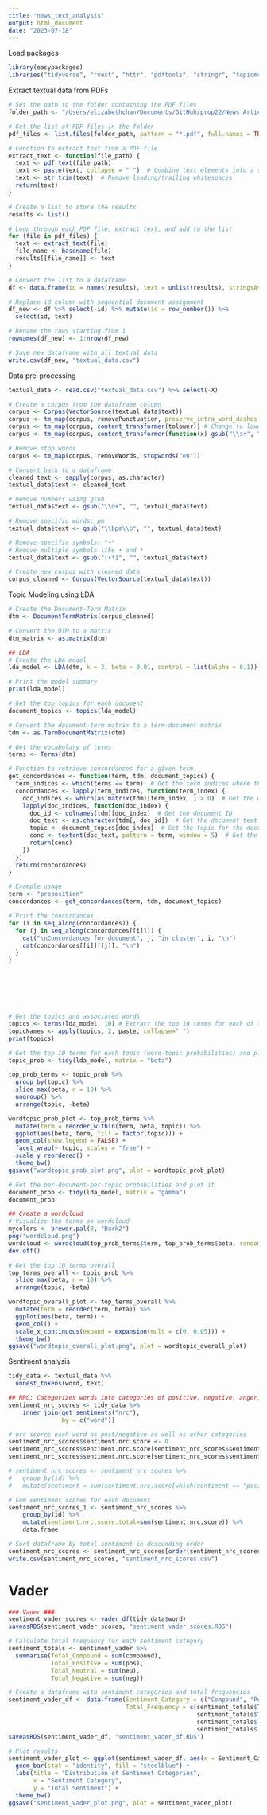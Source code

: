 ```yaml
---
title: "news_text_analysis"
output: html_document
date: "2023-07-18"
---
```

Load packages
```r
library(easypackages)
libraries("tidyverse", "rvest", "httr", "pdftools", "stringr", "topicmodels", "tidytext", "tm", "RColorBrewer", "wordcloud", "tau")
```
Extract textual data from PDFs
```r
# Set the path to the folder containing the PDF files
folder_path <- "/Users/elizabethchan/Documents/GitHub/prop22/News Articles"

# Get the list of PDF files in the folder
pdf_files <- list.files(folder_path, pattern = "*.pdf", full.names = TRUE)

# Function to extract text from a PDF file
extract_text <- function(file_path) {
  text <- pdf_text(file_path)
  text <- paste(text, collapse = " ")  # Combine text elements into a single string
  text <- str_trim(text)  # Remove leading/trailing whitespaces
  return(text)
}

# Create a list to store the results
results <- list()

# Loop through each PDF file, extract text, and add to the list
for (file in pdf_files) {
  text <- extract_text(file)
  file_name <- basename(file)
  results[[file_name]] <- text
}

# Convert the list to a dataframe
df <- data.frame(id = names(results), text = unlist(results), stringsAsFactors = FALSE)

# Replace id column with sequential document assignment
df_new <- df %>% select(-id) %>% mutate(id = row_number()) %>%
  select(id, text)

# Rename the rows starting from 1
rownames(df_new) <- 1:nrow(df_new)

# Save new dataframe with all textual data
write.csv(df_new, "textual_data.csv")
```
Data pre-processing
```r
textual_data <- read.csv("textual_data.csv") %>% select(-X)

# Create a corpus from the dataframe column
corpus <- Corpus(VectorSource(textual_data$text))
corpus <- tm_map(corpus, removePunctuation, preserve_intra_word_dashes = TRUE) # Remove punctuation
corpus <- tm_map(corpus, content_transformer(tolower)) # Change to lowercase
corpus <- tm_map(corpus, content_transformer(function(x) gsub("\\s+", " ", x))) # Remove extra spaces

# Remove stop words
corpus <- tm_map(corpus, removeWords, stopwords("en"))

# Convert back to a dataframe
cleaned_text <- sapply(corpus, as.character)
textual_data$text <- cleaned_text

# Remove numbers using gsub
textual_data$text <- gsub("\\d+", "", textual_data$text)

# Remove specific words: pm
textual_data$text <- gsub("\\bpm\\b", "", textual_data$text)

# Remove specific symbols: "•"
# Remove multiple symbols like • and *
textual_data$text <- gsub("[•*]", "", textual_data$text)

# Create new corpus with cleaned data
corpus_cleaned <- Corpus(VectorSource(textual_data$text))
```
Topic Modeling using LDA
```r
# Create the Document-Term Matrix
dtm <- DocumentTermMatrix(corpus_cleaned)

# Convert the DTM to a matrix
dtm_matrix <- as.matrix(dtm)

## LDA
# Create the LDA model
lda_model <- LDA(dtm, k = 3, beta = 0.01, control = list(alpha = 0.1)) #  A low alpha value (e.g., 0.1) encourages documents to contain a mixture of fewer dominant topics; A low beta value (e.g., 0.01) makes each topic more focused on a smaller set of highly probable words

# Print the model summary
print(lda_model)

# Get the top topics for each document
document_topics <- topics(lda_model)

# Convert the document-term matrix to a term-document matrix
tdm <- as.TermDocumentMatrix(dtm)

# Get the vocabulary of terms
terms <- Terms(dtm)

# Function to retrieve concordances for a given term
get_concordances <- function(term, tdm, document_topics) {
  term_indices <- which(terms == term)  # Get the term indices where the term occurs
  concordances <- lapply(term_indices, function(term_index) {
    doc_indices <- which(as.matrix(tdm)[term_index, ] > 0)  # Get the document indices where the term occurs
    lapply(doc_indices, function(doc_index) {
      doc_id <- colnames(tdm)[doc_index]  # Get the document ID
      doc_text <- as.character(tdm[, doc_id])  # Get the document text
      topic <- document_topics[doc_index]  # Get the topic for the document
      conc <- textcnt(doc_text, pattern = term, window = 5)  # Get the concordances
      return(conc)
    })
  })
  return(concordances)
}

# Example usage
term <- "proposition"
concordances <- get_concordances(term, tdm, document_topics)

# Print the concordances
for (i in seq_along(concordances)) {
  for (j in seq_along(concordances[[i]])) {
    cat("\nConcordances for document", j, "in cluster", i, "\n")
    cat(concordances[[i]][[j]], "\n")
  }
}







# Get the topics and associated words
topics <- terms(lda_model, 10) # Extract the top 10 terms for each of the 3 topics
topicNames <- apply(topics, 2, paste, collapse=" ")
print(topics)

# Get the top 10 terms for each topic (word-topic probabilities) and plot it
topic_prob <- tidy(lda_model, matrix = "beta")

top_prob_terms <- topic_prob %>%
  group_by(topic) %>%
  slice_max(beta, n = 10) %>% 
  ungroup() %>%
  arrange(topic, -beta)

wordtopic_prob_plot <- top_prob_terms %>%
  mutate(term = reorder_within(term, beta, topic)) %>%
  ggplot(aes(beta, term, fill = factor(topic))) +
  geom_col(show.legend = FALSE) +
  facet_wrap(~ topic, scales = "free") +
  scale_y_reordered() +
  theme_bw()
ggsave("wordtopic_prob_plot.png", plot = wordtopic_prob_plot)

# Get the per-document-per-topic probabilities and plot it
document_prob <- tidy(lda_model, matrix = "gamma")
document_prob

## Create a wordcloud
# Visualize the terms as wordcloud
mycolors <- brewer.pal(8, "Dark2")
png("wordcloud.png")
wordcloud <- wordcloud(top_prob_terms$term, top_prob_terms$beta, random.order = FALSE, color = mycolors)
dev.off()

# Get the top 10 terms overall
top_terms_overall <- topic_prob %>%
  slice_max(beta, n = 10) %>% 
  arrange(topic, -beta)

wordtopic_overall_plot <- top_terms_overall %>%
  mutate(term = reorder(term, beta)) %>%
  ggplot(aes(beta, term)) +
  geom_col() +
  scale_x_continuous(expand = expansion(mult = c(0, 0.05))) +
  theme_bw()
ggsave("wordtopic_overall_plot.png", plot = wordtopic_overall_plot)
```
Sentiment analysis
```r
tidy_data <- textual_data %>%
  unnest_tokens(word, text)

## NRC: Categorizes words into categories of positive, negative, anger, anticipation, disgust, fear, joy, sadness, surprise, and trust
sentiment_nrc_scores <- tidy_data %>%
    inner_join(get_sentiments("nrc"),
               by = c("word"))

# nrc scores each word as post/negative as well as other categories
sentiment_nrc_scores$sentiment.nrc.score <- 0
sentiment_nrc_scores$sentiment.nrc.score[sentiment_nrc_scores$sentiment == "positive"] <- 1
sentiment_nrc_scores$sentiment.nrc.score[sentiment_nrc_scores$sentiment == "negative"] <- -1

# sentiment_nrc_scores <- sentiment_nrc_scores %>%
#   group_by(id) %>%
#   mutate(sentiment = sum(sentiment.nrc.score[which(sentiment == "positive")]) - sum(sentiment.nrc.score[which(sentiment == "negative")]))

# Sum sentiment scores for each document
sentiment_nrc_scores_1 <- sentiment_nrc_scores %>% 
    group_by(id) %>%
    mutate(sentiment.nrc.score.total=sum(sentiment.nrc.score)) %>%
    data.frame

# Sort dataframe by total sentiment in descending order
sentiment_nrc_scores <- sentiment_nrc_scores[order(sentiment_nrc_scores$sentiment.nrc.score.total, decreasing = TRUE), ]
write.csv(sentiment_nrc_scores, "sentiment_nrc_scores.csv")
```
# Vader
```r
### Vader ###
sentiment_vader_scores <- vader_df(tidy_data$word)
saveasRDS(sentiment_vader_scores, "sentiment_vader_scores.RDS")

# Calculate total frequency for each sentiment category
sentiment_totals <- sentiment_vader %>%
  summarise(Total_Compound = sum(compound),
            Total_Positive = sum(pos),
            Total_Neutral = sum(neu),
            Total_Negative = sum(neg))

# Create a dataframe with sentiment categories and total frequencies
sentiment_vader_df <- data.frame(Sentiment_Category = c("Compound", "Positive", "Neutral", "Negative"),
                                 Total_Frequency = c(sentiment_totals$Total_Compound,
                                                     sentiment_totals$Total_Positive,
                                                     sentiment_totals$Total_Neutral,
                                                     sentiment_totals$Total_Negative))
saveasRDS(sentiment_vader_df, "sentiment_vader_df.RDS")

# Plot results
sentiment_vader_plot <- ggplot(sentiment_vader_df, aes(x = Sentiment_Category, y = Total_Frequency)) +
  geom_bar(stat = "identity", fill = "steelblue") +
  labs(title = "Distribution of Sentiment Categories",
       x = "Sentiment Category",
       y = "Total Sentiment") +
  theme_bw()
ggsave("sentiment_vader_plot.png", plot = sentiment_vader_plot)
```


